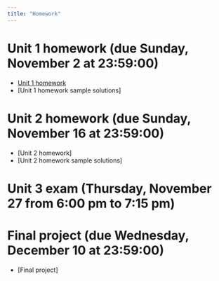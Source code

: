 ```yaml
---
title: "Homework"
---
```


# Unit 1 homework (due Sunday, November 2 at 23:59:00) 

  - [Unit 1 homework](homeworks/Unit 1 homework/unit.1.homework.zip)
  - [Unit 1 homework sample solutions]

# Unit 2 homework (due Sunday, November 16 at 23:59:00) 

  - [Unit 2 homework]
  - [Unit 2 homework sample solutions]

# Unit 3 exam (Thursday, November 27 from 6:00 pm to 7:15 pm) 

# Final project (due Wednesday, December 10 at 23:59:00) 

  - [Final project]